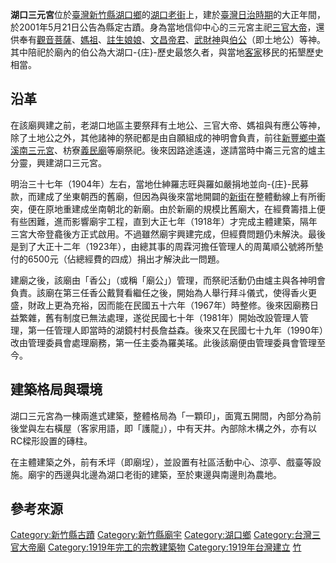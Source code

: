 {{tw monument
|name=湖口三元宮
|formername=
|image=Hukou Sanyuan Temple 20100731.jpg
|imagename=大門
|othername=
|formalname=
|level=縣定古蹟
|class=寺廟
|time={{flagicon|Empire of Japan}}日本大正八年（1919年）{{r|湖}}
|location={{TWN}}[[新竹縣|新竹縣]][[湖口鄉|湖口鄉]]湖鏡村湖口老街248號{{r|文}}
|open=
|cost=
|website=
|date=2006年7月24日

|reg_url=https://nchdb.boch.gov.tw/assets/advanceSearch/monument/20060724000003
}}
'''湖口三元宮'''位於[[臺灣|臺灣]][[新竹縣|新竹縣]][[湖口鄉|湖口鄉]]的[[湖口老街|湖口老街]]上，建於[[臺灣日治時期|臺灣日治時期]]的大正年間，於2001年5月21日公告為縣定古蹟{{r|文}}。身為當地信仰中心的三元宮主祀[[三官大帝|三官大帝]]，還供奉有[[觀音菩薩|觀音菩薩]]、[[媽祖|媽祖]]、[[註生娘娘|註生娘娘]]、[[文昌帝君|文昌帝君]]、[[武財神|武財神]]與[[福德正神|伯公]]（即土地公）等神{{r|沈}}。其中陪祀於廟內的伯公為大湖口-{庄}-歷史最悠久者，與當地[[客家|客家]]移民的拓墾歷史相當{{r|湖}}。

== 沿革 ==
在該廟興建之前，老湖口地區主要祭拜有土地公、三官大帝、媽祖與有應公等神，除了土地公之外，其他諸神的祭祀都是由自願組成的神明會負責，前往[[新豐鄉_(臺灣)|新豐鄉]][[中崙溪南三元宮|中崙溪南三元宮]]、枋寮[[義民廟|義民廟]]等廟祭祀。後來因路途遙遠，遂請當時中崙三元宮的爐主分靈，興建湖口三元宮{{r|湖}}。

明治三十七年（1904年）左右，當地仕紳羅志旺與羅如嚴捐地並向-{庄}-民募款，而建成了坐東朝西的舊廟，但因為與後來當地開闢的[[湖口老街|新街]]在整體動線上有所衝突，便在原地重建成坐南朝北的新廟。由於新廟的規模比舊廟大，在經費籌措上便有些困難，進而影響廟宇工程，直到大正七年（1918年）才完成主體建築，隔年三宮大帝登龕後方正式啟用。不過雖然廟宇興建完成，但經費問題仍未解決。最後是到了大正十二年（1923年），由總其事的周霖河擔任管理人的周萬順公號將所墊付的6500元（佔總經費的四成）捐出才解決此一問題{{r|湖}}。

建廟之後，該廟由「香公」（或稱「廟公」）管理，而祭祀活動仍由爐主與各神明會負責。該廟在第三任香公戴賢看繼任之後，開始為人舉行拜斗儀式，使得香火更盛，財政上更為充裕，因而能在民國五十六年（1967年）時整修。後來因廟務日益繁雜，舊有制度已無法處理，遂從民國七十年（1981年）開始改設管理人管理，第一任管理人即當時的湖鏡村村長詹益森。後來又在民國七十九年（1990年）改由管理委員會處理廟務，第一任主委為羅美瑤。此後該廟便由管理委員會管理至今。

== 建築格局與環境 ==
湖口三元宮為一棟兩進式建築，整體格局為「一顆印」，面寬五開間，內部分為前後堂與左右橫屋（客家用語，即「護龍」），中有天井。內部除木構之外，亦有以RC樑形設置的磚柱{{r|湖}}。

在主體建築之外，前有禾坪（即廟埕），並設置有社區活動中心、涼亭、戲臺等設施。廟宇的西邊與北邊為湖口老街的建築，至於東邊與南邊則為農地{{r|湖}}。

== 參考來源 ==
{{reflist|2|refs=
<ref name="沈">{{cite book|author=沈文台 |title=《台灣老街地圖》 |edition=二版一刷 |publisher=貓頭鷹出版社 |location=台北市 |isbn=986-7415-90-6|pages=84－87頁 |date=2006年3月}}</ref>
<ref name="文">{{cite web |url=https://nchdb.boch.gov.tw/assets/advanceSearch/monument/20060724000003 |title=湖口三元宮 |publisher=文化部文化資產局 |accessdate= |archive-date=2019-06-09 |archive-url=https://web.archive.org/web/20190609052943/https://nchdb.boch.gov.tw/assets/advanceSearch/monument/20060724000003 |dead-url=no }}</ref>
<ref name="湖">{{cite book|author=太古工程顧問有限公司 |title=《湖口老街：歷史空間與其遊憩資源系統之調查研究：湖口老街修復工程計畫》 |publisher=新竹縣文化局 |location=新竹縣竹北市 |isbn=957-28031-1-5|pages=11－24頁 |date=2004年4月}}</ref>
}}

{{新竹縣古蹟}}
{{台灣三級古蹟}}
[[Category:新竹縣古蹟|Category:新竹縣古蹟]]
[[Category:新竹縣廟宇|Category:新竹縣廟宇]]
[[Category:湖口鄉|Category:湖口鄉]]
[[Category:台灣三官大帝廟|Category:台灣三官大帝廟]]
[[Category:1919年完工的宗教建築物|Category:1919年完工的宗教建築物]]
[[Category:1919年台灣建立|Category:1919年台灣建立]]
[[Category:臺灣客家建築|竹]]